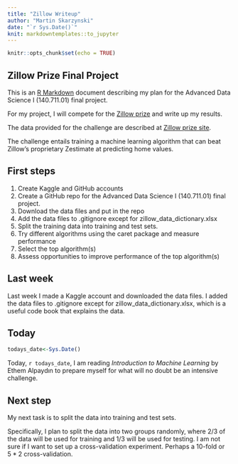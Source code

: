 ```yaml
---
title: "Zillow Writeup"
author: "Martin Skarzynski"
date: "`r Sys.Date()`"
knit: markdowntemplates::to_jupyter
---
```


```r
knitr::opts_chunk$set(echo = TRUE)
```

Zillow Prize Final Project
-----------------------------
This is an [R Markdown](http://rmarkdown.rstudio.com) document describing my plan for the Advanced Data Science I (140.711.01) final project.

For my project, I will compete for the [Zillow prize](https://www.zillow.com/promo/Zillow-prize/) and write up my results.

The data provided for the challenge are described at [Zillow prize site](https://www.zillow.com/promo/Zillow-prize/data).

The challenge entails training a machine learning algorithm that can beat Zillow's proprietary Zestimate at predicting home values.

First steps
--------------
1. Create Kaggle and GitHub accounts
2. Create a GitHub repo for the Advanced Data Science I (140.711.01) final project.
3. Download the data files and put in the repo
4. Add the data files to .gitignore except for zillow_data_dictionary.xlsx
5. Split the training data into training and test sets.
6. Try different algorithms using the caret package and measure performance
7. Select the top algorithm(s)
8. Assess opportunities to improve performance of the top algorithm(s)


Last week
------------
Last week I made a Kaggle account and downloaded the data files. I added the data files to .gitignore except for zillow_data_dictionary.xlsx, which is a useful code book that explains the data.


Today
---------
```r
todays_date<-Sys.Date()
```

Today, `r todays_date`, I am reading *Introduction to Machine Learning* by Ethem Alpaydın to prepare myself for what will no doubt be an intensive challenge.

Next step
---------
My next task is to split the data into training and test sets.

Specifically, I plan to split the data into two groups
randomly, where $2/3$ of the data will be used for training and $1/3$ will be used for testing. I am not sure if I want to set up a cross-validation experiment. Perhaps a 10-fold or $5 * 2$ cross-validation.
